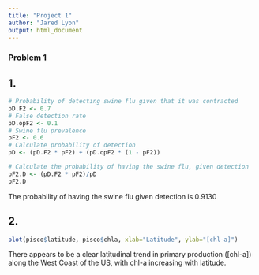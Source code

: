 ```yaml
---
title: "Project 1"
author: "Jared Lyon"
output: html_document
---
```


### Problem 1
## 1.
```r
# Probability of detecting swine flu given that it was contracted
pD.F2 <- 0.7
# False detection rate
pD.opF2 <- 0.1
# Swine flu prevalence
pF2 <- 0.6
# Calculate probability of detection
pD <- (pD.F2 * pF2) + (pD.opF2 * (1 - pF2))

# Calculate the probability of having the swine flu, given detection
pF2.D <- (pD.F2 * pF2)/pD
pF2.D
```
The probability of having the swine flu given detection is 0.9130

## 2.
```r
plot(pisco$latitude, pisco$chla, xlab="Latitude", ylab="[chl-a]")
```

There appears to be a clear latitudinal trend in primary production ([chl-a]) along the West Coast of the US, with chl-a increasing with latitude.